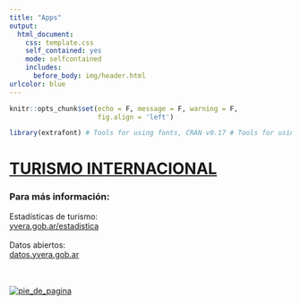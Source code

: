```yaml
---
title: "Apps"
output:
  html_document:
    css: template.css
    self_contained: yes
    mode: selfcontained
    includes:
      before_body: img/header.html
urlcolor: blue
---
```


```r
knitr::opts_chunk$set(echo = F, message = F, warning = F, 
                      fig.align = 'left')

library(extrafont) # Tools for using fonts, CRAN v0.17 # Tools for using fonts, CRAN v0.17

```


# [TURISMO INTERNACIONAL](http://172.26.7.12:8080/turismo_internacional/)


<body>
  <h3>Para más información:</h3>
    <p style="text-align: left;">
  Estadísticas de turismo:   <br>
<a href="https://yvera.gob.ar/estadistica">yvera.gob.ar/estadistica</a>
  <br><br>
  Datos abiertos:   <br>
<a href="http://datos.yvera.gob.ar/">datos.yvera.gob.ar</a>
  <br>  
  </p>
  <br>
  <a href="https://www.argentina.gob.ar/turismoydeportes"><img src="img/escudo.png" title="pie_de_pagina" /></a> 
    </body>